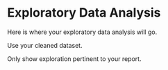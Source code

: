 # Exploratory Data Analysis

Here is where your exploratory data analysis will go. 

Use your cleaned dataset. 

Only show exploration pertinent to your report.  